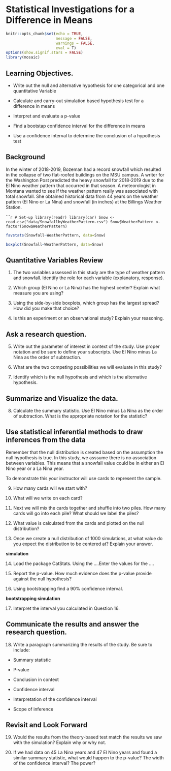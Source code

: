 # Statistical Investigations for a Difference in Means

```r
knitr::opts_chunk$set(echo = TRUE, 
                      message = FALSE,
                      warnings = FALSE, 
                      eval = T)
options(show.signif.stars = FALSE)
library(mosaic)
```

## Learning Objectives.

* Write out the null and alternative hypothesis for one categorical and one quantitative Variable

* Calculate and carry-out simulation based hypothesis test for a difference in means

* Interpret and evaluate a p-value

* Find a bootstap confidence interval for the difference in means

* Use a confidence interval to determine the conclusion of a hypothesis test

## Background

In the winter of 2018-2019, Bozeman had a record snowfall which resulted in the collapse of two flat-roofed buildings on the MSU campus.  A writer for the Washington Post predicted the heavy snowfall for 2018-2019 due to the El Nino weather pattern that occurred in that season. A meteorologist in Montana wanted to see if the weather pattern really was associated with total snowfall. She obtained historical data from 44 years on the weather pattern (El Nino or La Nina) and snowfall (in inches) at the Billings Weather Station.  


``````r
# Set-up
library(readr)
library(car)
Snow <- read.csv("data/SnowfallbyWeatherPattern.csv")
Snow$WeatherPattern <- factor(Snow$WeatherPattern)
```


```r
favstats(Snowfall~WeatherPattern, data=Snow)
```

```r
boxplot(Snowfall~WeatherPattern, data=Snow)
```

## Quantitative Variables Review

1. The two variables assessed in this study are the type of weather pattern and snowfall.  Identify the role for each variable (explanatory, response).

\vspace{1in}

2. Which group (El Nino or La Nina) has the highest center? Explain what measure you are using?

\vspace{1in}

3.  Using the side-by-side boxplots, which group has the largest spread?  How did you make that choice?

\vspace{1in}

4.  Is this an experiment or an observational study? Explain your reasoning.

\vspace{1in}

## Ask a research question.

5.  Write out the parameter of interest in context of the study.  Use proper notation and be sure to define your subscripts.  Use El Nino minus La Nina as the order of subtraction.

\vspace{1in}

6.  What are the two competing possibilities we will evaluate in this study?

\vspace{1in}

7.  Identify which is the null hypothesis and which is the alternative hypothesis. 

\vspace{1in}

## Summarize and Visualize the data.

8. Calculate the summary statistic.  Use El Nino minus La Nina as the order of subtraction. What is the appropriate notation for the statistic?

\vspace{0.5in}

## Use statistical inferential methods to draw inferences from the data

Remember that the null distribution is created based on the assumption the null hypothesis is true.  In this study, we asssume there is no association between variables.  This means that a snowfall value could be in either an El Nino year or a La Nina year.

To demonstrate this your instructor will use cards to represent the sample.  

9.  How many cards will we start with?

\vspace{0.5in}

10.  What will we write on each card?

\vspace{0.5in}

11.  Next we will mix the cards together and shuffle into two piles.  How many cards will go into each pile?  What should we label the piles?

\vspace{1in}

12.  What value is calculated from the cards and plotted on the null distribution?

\vspace{1in}

13.  Once we create a null distribution of 1000 simulations, at what value do you expect the distribution to be centered at?  Explain your answer.

\vspace{1in}

**simulation**

14.  Load the package CatStats.  Using the ....Enter the values for the ....

\vspace{1in}


15.  Report the p-value. How much evidence does the p-value provide against the null hypothesis?

\vspace{1in}

16. Using bootstrapping find a 90% confidence interval.  

**bootstrapping simulation**

17. Interpret the interval you calculated in Question 16. 

\vspace{1in}

## Communicate the results and answer the research question.

18.  Write a paragraph summarizing the results of the study.  Be sure to include:

* Summary statistic

* P-value

* Conclusion in context

* Confidence interval

* Interpretation of the confidence interval

* Scope of inference

\vspace{3in}

## Revisit and Look Forward

19.  Would the results from the theory-based test match the results we saw with the simulation?  Explain why or why not.

\vspace{1in}

20. If we had data on 45 La Nina years and 47 El Nino years and found a similar summary statistic, what would happen to the p-value?  The width of the confidence interval?  The power?

\vspace{1in}





